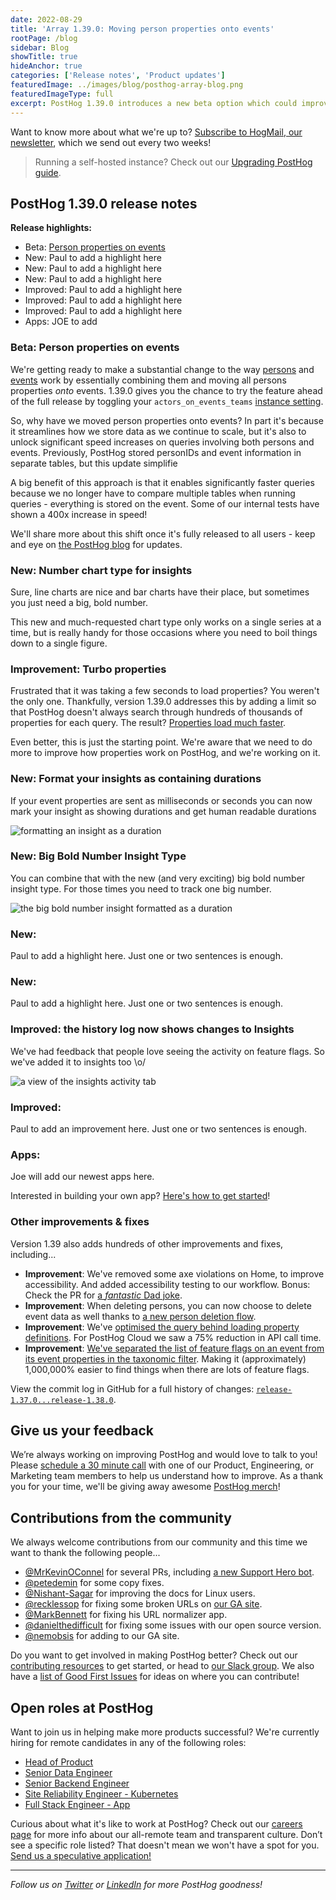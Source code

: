 ```yaml
---
date: 2022-08-29
title: 'Array 1.39.0: Moving person properties onto events'
rootPage: /blog
sidebar: Blog
showTitle: true
hideAnchor: true
categories: ['Release notes', 'Product updates']
featuredImage: ../images/blog/posthog-array-blog.png
featuredImageType: full
excerpt: PostHog 1.39.0 introduces a new beta option which could improve query speed by up to 400x. And that's just for starters!
---
```


Want to know more about what we're up to? [Subscribe to HogMail, our newsletter](/newsletter), which we send out every two weeks!

> Running a self-hosted instance? Check out our [Upgrading PostHog guide](/docs/runbook/upgrading-posthog).

## PostHog 1.39.0 release notes

**Release highlights:**

- Beta: [Person properties on events](#beta-person-properties-have-moved-on-to-events)
- New: Paul to add a highlight here
- New: Paul to add a highlight here
- New: Paul to add a highlight here
- Improved: Paul to add a highlight here
- Improved: Paul to add a highlight here
- Improved: Paul to add a highlight here
- Apps: JOE to add

### Beta: Person properties on events

We're getting ready to make a substantial change to the way [persons](/manual/persons) and [events](/manual/events) work by essentially combining them and moving all persons properties _onto_ events. 1.39.0 gives you the chance to try the feature ahead of the full release by toggling your `actors_on_events_teams` [instance setting](/docs/self-host/configure/instance-settings).

So, why have we moved person properties onto events? In part it's because it streamlines how we store data as we continue to scale, but it's also to unlock significant speed increases on queries involving both persons and events. Previously, PostHog stored personIDs and event information in separate tables, but this update simplifie

A big benefit of this approach is that it enables significantly faster queries because we no longer have to compare multiple tables when running queries - everything is stored on the event. Some of our internal tests have shown a 400x increase in speed!

We'll share more about this shift once it's fully released to all users - keep and eye on [the PostHog blog](/blog) for updates. 

### New: Number chart type for insights

Sure, line charts are nice and bar charts have their place, but sometimes you just need a big, bold number. 

This new and much-requested chart type only works on a single series at a time, but is really handy for those occasions where you need to boil things down to a single figure. 

### Improvement: Turbo properties

Frustrated that it was taking a few seconds to load properties? You weren't the only one. Thankfully, version 1.39.0 addresses this by adding a limit so that PostHog doesn't always search through hundreds of thousands of properties for each query. The result? [Properties load much faster](https://github.com/PostHog/posthog/pull/11037). 

Even better, this is just the starting point. We're aware that we need to do more to improve how properties work on PostHog, and we're working on it. 

### New: Format your insights as containing durations

If your event properties are sent as milliseconds or seconds you can now mark your insight as showing durations and get human readable durations

![formatting an insight as a duration](../images/blog/array-1.39.0/duration-formatting.gif)

### New: Big Bold Number Insight Type

You can combine that with the new (and very exciting) big bold number insight type. For those times you need to track one big number.

![the big bold number insight formatted as a duration](../images/blog/array-1.39.0/big-number.png)

### New: 

Paul to add a highlight here. Just one or two sentences is enough. 

### New: 

Paul to add a highlight here. Just one or two sentences is enough. 

### Improved: the history log now shows changes to Insights

We've had feedback that people love seeing the activity on feature flags. So we've added it to insights too \o/

![a view of the insights activity tab](../images/blog/array-1.39.0/insights-activity.png)

### Improved: 

Paul to add an improvement here. Just one or two sentences is enough. 

### Apps: 

Joe will add our newest apps here. 

Interested in building your own app? [Here's how to get started](/docs/apps)!

### Other improvements & fixes
Version 1.39 also adds hundreds of other improvements and fixes, including...

-   **Improvement**: We've removed some axe violations on Home, to improve accessibility. And added accessibility testing to our workflow. Bonus: Check the PR for [a _fantastic_ Dad joke](https://github.com/PostHog/posthog/pull/11211#discussion_r941651022). 
-   **Improvement**: When deleting persons, you can now choose to delete event data as well thanks to [a new person deletion flow](https://github.com/PostHog/posthog/pull/11347).
-   **Improvement**: We've [optimised the query behind loading property definitions](https://github.com/PostHog/posthog/pull/11037). For PostHog Cloud we saw a 75% reduction in API call time.
-   **Improvement**: [We've separated the list of feature flags on an event from its event properties in the taxonomic filter](https://github.com/PostHog/posthog/pull/10668). Making it (approximately) 1,000,000% easier to find things when there are lots of feature flags.


View the commit log in GitHub for a full history of changes: [`release-1.37.0...release-1.38.0`](https://github.com/PostHog/posthog/compare/release-1.38.0...release-1.39.0).

## Give us your feedback
We’re always working on improving PostHog and would love to talk to you! Please [schedule a 30 minute call](https://calendly.com/posthog-feedback) with one of our Product, Engineering, or Marketing team members to help us understand how to improve. As a thank you for your time, we'll be giving away awesome [PostHog merch](https://merch.posthog.com)!

## Contributions from the community
We always welcome contributions from our community and this time we want to thank the following people...

- [@MrKevinOConnel](https://github.com/MrKevinOConnell) for several PRs, including [a new Support Hero bot](https://github.com/MrKevinOConnell/SupportHeroJr).
- [@petedemin](https://github.com/peterdemin) for some copy fixes.
- [@Nishant-Sagar](https://github.com/Nishant-Sagar) for improving the docs for Linux users.
- [@recklessop](https://github.com/recklessop) for fixing some broken URLs on [our GA site](https://isgoogleanalyticsillegal.com/).
- [@MarkBennett](https://github.com/MarkBennett) for fixing his URL normalizer app.
- [@danielthedifficult](https://github.com/danielthedifficult) for fixing some issues with our open source version. 
- [@nemobsis](https://github.com/nemobis) for adding to our GA site.

Do you want to get involved in making PostHog better? Check out our [contributing resources](/docs/contribute) to get started, or head to [our Slack group](/slack). We also have a [list of Good First Issues](https://github.com/PostHog/posthog/issues?q=is%3Aopen+is%3Aissue+label%3A%22good+first+issue%22) for ideas on where you can contribute!

## Open roles at PostHog
Want to join us in helping make more products successful? We're currently hiring for remote candidates in any of the following roles:

- [Head of Product](https://apply.workable.com/posthog/j/7910AE1F46/)
- [Senior Data Engineer](https://apply.workable.com/posthog/j/F01772B948/)
- [Senior Backend Engineer](https://apply.workable.com/posthog/j/A9CF0800AA/)
- [Site Reliability Engineer - Kubernetes](https://apply.workable.com/posthog/j/071DD5C05A/)
- [Full Stack Engineer - App](https://apply.workable.com/posthog/j/2682B00B76/)

Curious about what it's like to work at PostHog? Check out our [careers page](https://posthog.com/careers) for more info about our all-remote team and transparent culture. Don’t see a specific role listed? That doesn't mean we won't have a spot for you. [Send us a speculative application!](mailto:careers@posthog.com)

<hr />

_Follow us on [Twitter](https://twitter.com/PostHog) or [LinkedIn](https://linkedin.com/company/posthog) for more PostHog goodness!_

<ArrayCTA />
